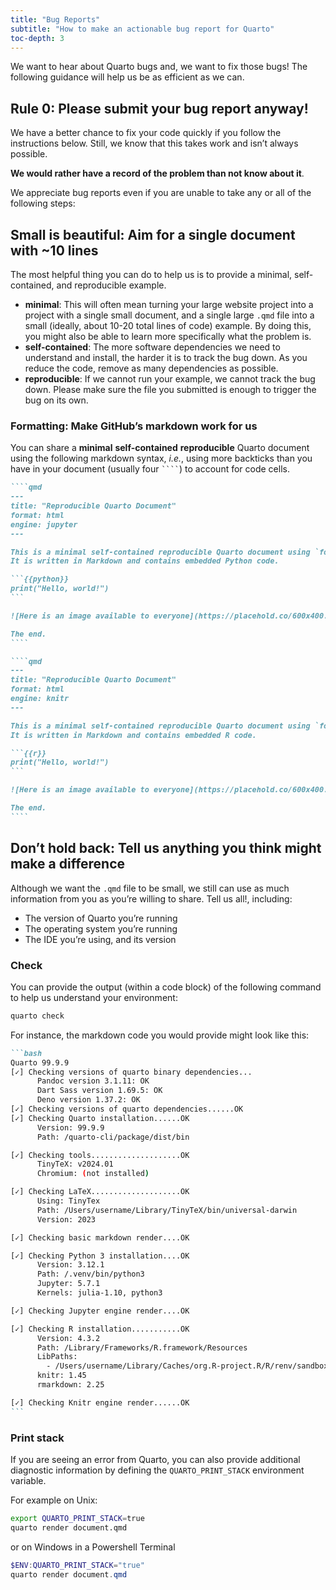 ```yaml
---
title: "Bug Reports"
subtitle: "How to make an actionable bug report for Quarto"
toc-depth: 3
---
```


We want to hear about Quarto bugs and, we want to fix those bugs! The following guidance will help us be as efficient as we can.

## Rule 0: Please submit your bug report anyway!

We have a better chance to fix your code quickly if you follow the instructions below. Still, we know that this takes work and isn't always possible.

**We would rather have a record of the problem than not know about it**.

We appreciate bug reports even if you are unable to take any or all of the following steps:

## Small is beautiful: Aim for a single document with \~10 lines

The most helpful thing you can do to help us is to provide a minimal, self-contained, and reproducible example.

- **minimal**: This will often mean turning your large website project into a project with a single small document, and a single large `.qmd` file into a small (ideally, about 10-20 total lines of code) example. By doing this, you might also be able to learn more specifically what the problem is.
- **self-contained**: The more software dependencies we need to understand and install, the harder it is to track the bug down. As you reduce the code, remove as many dependencies as possible.
- **reproducible**: If we cannot run your example, we cannot track the bug down. Please make sure the file you submitted is enough to trigger the bug on its own.

### Formatting: Make GitHub's markdown work for us {#formatting-make-githubs-markdown-work-for-us}

You can share a **minimal** **self-contained** **reproducible** Quarto document using the following markdown syntax, _i.e._, using more backticks than you have in your document (usually four ` ```` `) to account for code cells.

::: {layout-ncol="2"}

`````md
````qmd
---
title: "Reproducible Quarto Document"
format: html
engine: jupyter
---

This is a minimal self-contained reproducible Quarto document using `format: html` and `jupyter` engine.
It is written in Markdown and contains embedded Python code.

```{{python}}
print("Hello, world!")
```

![Here is an image available to everyone](https://placehold.co/600x400.png)

The end.
````
`````

`````md
````qmd
---
title: "Reproducible Quarto Document"
format: html
engine: knitr
---

This is a minimal self-contained reproducible Quarto document using `format: html` and `knitr` engine.
It is written in Markdown and contains embedded R code.

```{{r}}
print("Hello, world!")
```

![Here is an image available to everyone](https://placehold.co/600x400.png)

The end.
````
`````

:::

## Don't hold back: Tell us anything you think might make a difference

Although we want the `.qmd` file to be small, we still can use as much information from you as you're willing to share. Tell us all!, including:

- The version of Quarto you're running
- The operating system you're running
- The IDE you're using, and its version

### Check

You can provide the output (within a code block) of the following command to help us understand your environment:

```bash
quarto check
```

For instance, the markdown code you would provide might look like this:

````md
```bash
Quarto 99.9.9
[✓] Checking versions of quarto binary dependencies...
      Pandoc version 3.1.11: OK
      Dart Sass version 1.69.5: OK
      Deno version 1.37.2: OK
[✓] Checking versions of quarto dependencies......OK
[✓] Checking Quarto installation......OK
      Version: 99.9.9
      Path: /quarto-cli/package/dist/bin

[✓] Checking tools....................OK
      TinyTeX: v2024.01
      Chromium: (not installed)

[✓] Checking LaTeX....................OK
      Using: TinyTex
      Path: /Users/username/Library/TinyTeX/bin/universal-darwin
      Version: 2023

[✓] Checking basic markdown render....OK

[✓] Checking Python 3 installation....OK
      Version: 3.12.1
      Path: /.venv/bin/python3
      Jupyter: 5.7.1
      Kernels: julia-1.10, python3

[✓] Checking Jupyter engine render....OK

[✓] Checking R installation...........OK
      Version: 4.3.2
      Path: /Library/Frameworks/R.framework/Resources
      LibPaths:
        - /Users/username/Library/Caches/org.R-project.R/R/renv/sandbox/R-4.3/aarch64-apple-darwin20/ac5c2659
      knitr: 1.45
      rmarkdown: 2.25

[✓] Checking Knitr engine render......OK
```
````

### Print stack

If you are seeing an error from Quarto, you can also provide additional diagnostic information by defining the `QUARTO_PRINT_STACK` environment variable. 

For example on Unix: 

```bash
export QUARTO_PRINT_STACK=true
quarto render document.qmd
```

or on Windows in a Powershell Terminal

```powershell
$ENV:QUARTO_PRINT_STACK="true"
quarto render document.qmd
```
